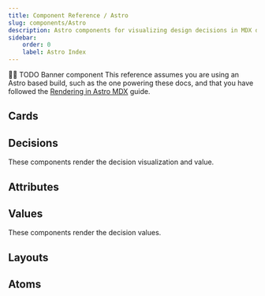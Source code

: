 ```yaml
---
title: Component Reference / Astro
slug: components/Astro
description: Astro components for visualizing design decisions in MDX docs.
sidebar:
    order: 0
    label: Astro Index
---
```



🚧🚧 TODO Banner component
This reference assumes you are using an Astro based build,
such as the one powering these docs, and that you have followed
the [Rendering in Astro MDX](/guides/documenting-design-decisions-with-astro-and-mdx) guide.

## Cards

<LinkCard href="/components/Astro/Cards/show-decision-card" title="ShowDecisionCard" />

## Decisions

These components render the decision visualization and value.

<LinkCard href="/components/Astro/Decisions/show-decision" title="ShowDecision" />
<LinkCard href="/components/Astro/Decisions/color" title="Color Decisions" />
<LinkCard href="/components/Astro/Decisions/space" title="Space Decisions" />

## Attributes

<LinkCard href="/components/Astro/Attributes/show-decision-model" title="ShowDecisionModel" />
<LinkCard href="/components/Astro/Attributes/show-decision-params" title="ShowDecisionParams" />
<LinkCard
    href="/components/Astro/Attributes/show-decision-description"
    title="ShowDecisionDescription"
/>
<LinkCard href="/components/Astro/Attributes/show-decision-contexts" title="ShowDecisionContexts" />
<LinkCard href="/components/Astro/Attributes/show-decision-usage" title="ShowDecisionUsage" />
<LinkCard href="/components/Astro/Attributes/show-decision-data" title="ShowDecisionData" />

## Values

These components render the decision values.

<LinkCard href="/components/Astro/Values/color" title="Color Values" />
<LinkCard href="/components/Astro/Values/space" title="Space Values" />

## Layouts

<LinkCard href="/components/Astro/Layouts/decision-card" title="DecisionCardLayout" />

## Atoms

<LinkCard href="/components/Astro/Viz/color" title="Color Visualizations" />
<LinkCard href="/components/Astro/Viz/space" title="Space Visualizations" />
